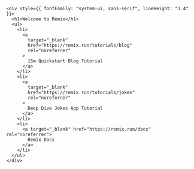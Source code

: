     <div style={{ fontFamily: "system-ui, sans-serif", lineHeight: "1.4" }}>
      <h1>Welcome to Remix</h1>
      <ul>
        <li>
          <a
            target="_blank"
            href="https://remix.run/tutorials/blog"
            rel="noreferrer"
          >
            15m Quickstart Blog Tutorial
          </a>
        </li>
        <li>
          <a
            target="_blank"
            href="https://remix.run/tutorials/jokes"
            rel="noreferrer"
          >
            Deep Dive Jokes App Tutorial
          </a>
        </li>
        <li>
          <a target="_blank" href="https://remix.run/docs" rel="noreferrer">
            Remix Docs
          </a>
        </li>
      </ul>
    </div>
